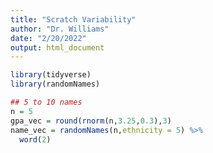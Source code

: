 ```yaml
---
title: "Scratch Variability"
author: "Dr. Williams"
date: "2/20/2022"
output: html_document
---
```


```r
library(tidyverse)
library(randomNames)
```


```r
## 5 to 10 names
n = 5
gpa_vec = round(rnorm(n,3.25,0.3),3)
name_vec = randomNames(n,ethnicity = 5) %>% 
  word(2)
```

